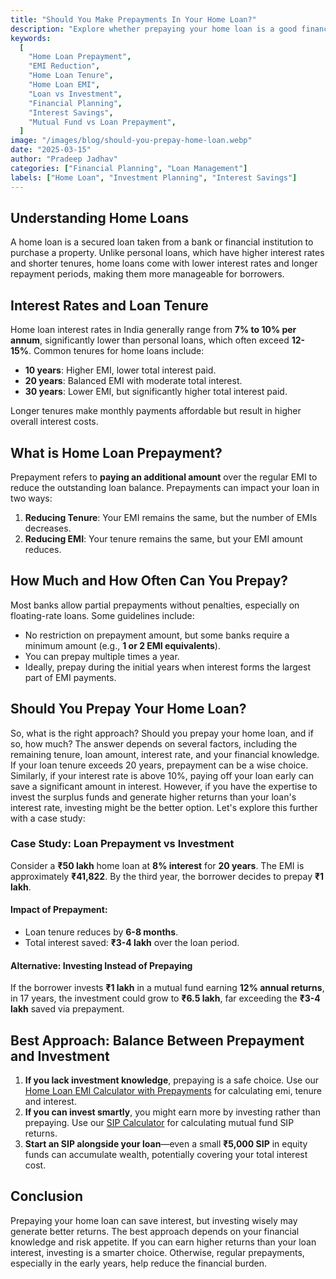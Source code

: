 ---
title: "Should You Make Prepayments In Your Home Loan?"
description: "Explore whether prepaying your home loan is a good financial decision. Understand home loan interest rates, tenure options, prepayment strategies, and whether investing instead of prepaying makes sense."
keywords:
  [
    "Home Loan Prepayment",
    "EMI Reduction",
    "Home Loan Tenure",
    "Home Loan EMI",
    "Loan vs Investment",
    "Financial Planning",
    "Interest Savings",
    "Mutual Fund vs Loan Prepayment",
  ]
image: "/images/blog/should-you-prepay-home-loan.webp"
date: "2025-03-15"
author: "Pradeep Jadhav"
categories: ["Financial Planning", "Loan Management"]
labels: ["Home Loan", "Investment Planning", "Interest Savings"]
---

## Understanding Home Loans

A home loan is a secured loan taken from a bank or financial institution to purchase a property. Unlike personal loans, which have higher interest rates and shorter tenures, home loans come with lower interest rates and longer repayment periods, making them more manageable for borrowers.

## Interest Rates and Loan Tenure

Home loan interest rates in India generally range from **7% to 10% per annum**, significantly lower than personal loans, which often exceed **12-15%**. Common tenures for home loans include:

- **10 years**: Higher EMI, lower total interest paid.
- **20 years**: Balanced EMI with moderate total interest.
- **30 years**: Lower EMI, but significantly higher total interest paid.

Longer tenures make monthly payments affordable but result in higher overall interest costs.

## What is Home Loan Prepayment?

Prepayment refers to **paying an additional amount** over the regular EMI to reduce the outstanding loan balance. Prepayments can impact your loan in two ways:

1. **Reducing Tenure**: Your EMI remains the same, but the number of EMIs decreases.
2. **Reducing EMI**: Your tenure remains the same, but your EMI amount reduces.

## How Much and How Often Can You Prepay?

Most banks allow partial prepayments without penalties, especially on floating-rate loans. Some guidelines include:

- No restriction on prepayment amount, but some banks require a minimum amount (e.g., **1 or 2 EMI equivalents**).
- You can prepay multiple times a year.
- Ideally, prepay during the initial years when interest forms the largest part of EMI payments.

## Should You Prepay Your Home Loan?

So, what is the right approach? Should you prepay your home loan, and if so, how much? The answer depends on several factors, including the remaining tenure, loan amount, interest rate, and your financial knowledge. If your loan tenure exceeds 20 years, prepayment can be a wise choice. Similarly, if your interest rate is above 10%, paying off your loan early can save a significant amount in interest. However, if you have the expertise to invest the surplus funds and generate higher returns than your loan's interest rate, investing might be the better option. Let's explore this further with a case study:

### Case Study: Loan Prepayment vs Investment

Consider a **₹50 lakh** home loan at **8% interest** for **20 years**. The EMI is approximately **₹41,822**. By the third year, the borrower decides to prepay **₹1 lakh**.

#### Impact of Prepayment:

- Loan tenure reduces by **6-8 months**.
- Total interest saved: **₹3-4 lakh** over the loan period.

#### Alternative: Investing Instead of Prepaying

If the borrower invests **₹1 lakh** in a mutual fund earning **12% annual returns**, in 17 years, the investment could grow to **₹6.5 lakh**, far exceeding the **₹3-4 lakh** saved via prepayment.

## Best Approach: Balance Between Prepayment and Investment

1. **If you lack investment knowledge**, prepaying is a safe choice. Use our [Home Loan EMI Calculator with Prepayments](https://www.investmentcalculators.in/loan-emi-calculator) for calculating emi, tenure and interest.
2. **If you can invest smartly**, you might earn more by investing rather than prepaying. Use our [SIP Calculator](https://www.investmentcalculators.in/sip-calculator) for calculating mutual fund SIP returns.
3. **Start an SIP alongside your loan**—even a small **₹5,000 SIP** in equity funds can accumulate wealth, potentially covering your total interest cost.

## Conclusion

Prepaying your home loan can save interest, but investing wisely may generate better returns. The best approach depends on your financial knowledge and risk appetite. If you can earn higher returns than your loan interest, investing is a smarter choice. Otherwise, regular prepayments, especially in the early years, help reduce the financial burden.
